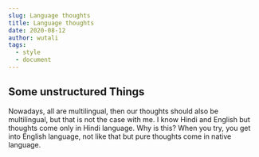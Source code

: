 ```yaml
---
slug: Language thoughts
title: Language thoughts
date: 2020-08-12
author: wutali
tags:
  - style
  - document
---
```

## Some unstructured Things

<!--StartFragment-->

Nowadays, all are multilingual, then our thoughts should also be multilingual, but that is not the case with me. I know Hindi and English but thoughts come only in Hindi language. Why is this? When you try, you get into English language, not like that but pure thoughts come in native language.



<!--EndFragment-->